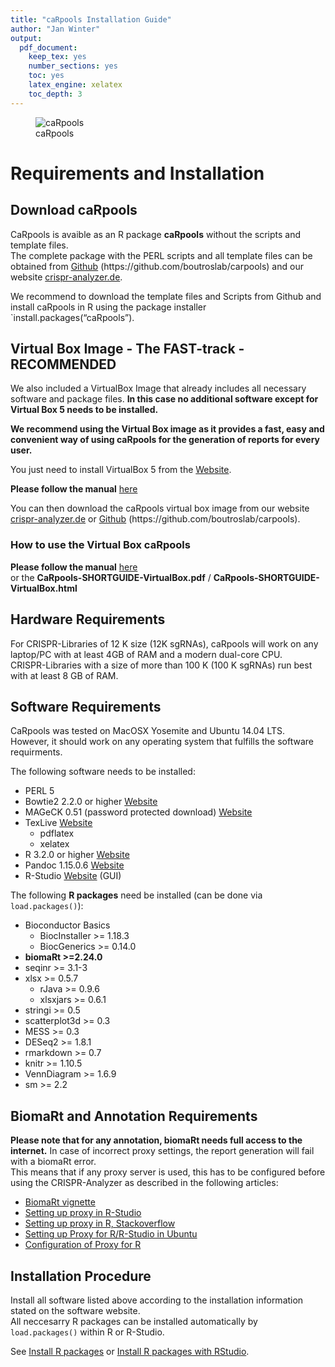 ```yaml
---
title: "caRpools Installation Guide"
author: "Jan Winter"
output:
  pdf_document:
    keep_tex: yes
    number_sections: yes
    toc: yes
    latex_engine: xelatex
    toc_depth: 3
---
```


\newpage

![caRpools](./pictures/CaRpools.png)


\newpage


# Requirements and Installation

## Download caRpools

CaRpools is avaible as an R package **caRpools** without the scripts and template files.  
The complete package with the PERL scripts and all template files can be obtained from [Github](https://github.com/boutroslab/carpools) (https://github.com/boutroslab/carpools) and our website [crispr-analyzer.de](http://www.crispr-analyzer.org).  

We recommend to download the template files and Scripts from Github and install caRpools in R using the package installer `install.packages("caRpools").

## Virtual Box Image - The FAST-track - RECOMMENDED

We also included a VirtualBox Image that already includes all necessary software and package files. 
**In this case no additional software except for Virtual Box 5 needs to be installed.**  

**We recommend using the Virtual Box image as it provides a fast, easy and convenient way of using caRpools for the generation of reports for every user.**  

You just need to install VirtualBox 5 from the [Website](https://www.virtualbox.org).  

**Please follow the manual** [here](https://github.com/boutroslab/caRpools/blob/master/docs/CaRpools-SHORTGUIDE-VirtualBox.Rmd)

You can then download the caRpools virtual box image from our website [crispr-analyzer.de](http://www.crispr-analyzer.de) or [Github](https://github.com/boutroslab/carpools) (https://github.com/boutroslab/carpools).  

### How to use the Virtual Box caRpools

**Please follow the manual** [here](https://github.com/boutroslab/caRpools/blob/master/docs/CaRpools-SHORTGUIDE-VirtualBox.Rmd)  
or the **CaRpools-SHORTGUIDE-VirtualBox.pdf** / **CaRpools-SHORTGUIDE-VirtualBox.html**


## Hardware Requirements

For CRISPR-Libraries of 12 K size (12K sgRNAs), caRpools will work on any laptop/PC with at least 4GB of RAM and a modern dual-core CPU.  
CRISPR-Libraries with a size of more than 100 K (100 K sgRNAs) run best with at least 8 GB of RAM.

## Software Requirements

CaRpools was tested on MacOSX Yosemite and Ubuntu 14.04 LTS.  
However, it should work on any operating system that fulfills the software requirments.  

The following software needs to be installed:

* PERL 5
* Bowtie2 2.2.0 or higher [Website](http://bowtie-bio.sourceforge.net/bowtie2/index.shtml)
* MAGeCK 0.51 (password protected download) [Website](http://sourceforge.net/p/mageck/wiki/Home/)
* TexLive [Website](https://www.tug.org/texlive/)
  + pdflatex
  + xelatex
* R 3.2.0 or higher [Website](https://www.r-project.org/)
* Pandoc 1.15.0.6 [Website](http://pandoc.org/)
* R-Studio [Website](http://www.rstudio.com) (GUI)

The following **R packages** need be installed (can be done via `load.packages()`):

* Bioconductor Basics
    + BiocInstaller >= 1.18.3
    + BiocGenerics >= 0.14.0
* __biomaRt >=2.24.0__
* seqinr >= 3.1-3
* xlsx >= 0.5.7
  + rJava >= 0.9.6
  + xlsxjars >= 0.6.1
* stringi >= 0.5
* scatterplot3d  >= 0.3
* MESS >= 0.3
* DESeq2 >= 1.8.1
* rmarkdown >= 0.7
* knitr >= 1.10.5
* VennDiagram >= 1.6.9
* sm >= 2.2

## BiomaRt and Annotation Requirements

__Please note that for any annotation, biomaRt needs full access to the internet.__
In case of incorrect proxy settings, the report generation will fail with a biomaRt error.  
This means that if any proxy server is used, this has to be configured before using the CRISPR-Analyzer as described in the following articles:  

* [BiomaRt vignette](http://www.bioconductor.org/packages/release/bioc/vignettes/biomaRt/inst/doc/biomaRt.pdf)
* [Setting up proxy in R-Studio](https://support.rstudio.com/hc/en-us/articles/200488488-Configuring-R-to-Use-an-HTTP-Proxy)
* [Setting up proxy in R, Stackoverflow](http://stackoverflow.com/questions/6467277/proxy-setting-for-r)
* [Setting up Proxy for R/R-Studio in Ubuntu](http://askubuntu.com/questions/572722/setting-up-the-proxy-for-rstudio)
* [Configuration of Proxy for R](https://bhoom.wordpress.com/2013/05/27/configuring-r-to-use-an-http-proxy-faq-knowledge-base-rstudio-support/)

## Installation Procedure

Install all software listed above according to the installation information stated on the software website.  
All neccesarry R packages can be installed automatically by `load.packages()` within R or R-Studio.

See [Install R packages](http://www.r-bloggers.com/installing-r-packages/) or [Install R packages with RStudio](https://www.youtube.com/watch?v=u1r5XTqrCTQ).



